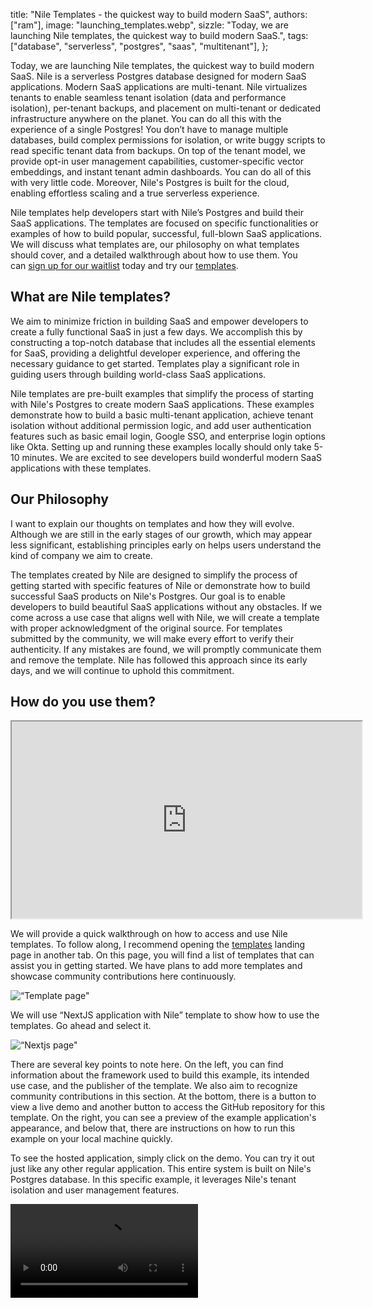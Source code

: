   title: "Nile Templates - the quickest way to build modern SaaS",
  authors: ["ram"],
  image: "launching_templates.webp",
  sizzle:
    "Today, we are launching Nile templates, the quickest way to build modern SaaS.",
  tags: ["database", "serverless", "postgres", "saas", "multitenant"],
};

Today, we are launching Nile templates, the quickest way to build modern SaaS. Nile is a serverless Postgres database designed for modern SaaS applications. Modern SaaS applications are multi-tenant. Nile virtualizes tenants to enable seamless tenant isolation (data and performance isolation), per-tenant backups, and placement on multi-tenant or dedicated infrastructure anywhere on the planet. You can do all this with the experience of a single Postgres! You don’t have to manage multiple databases, build complex permissions for isolation, or write buggy scripts to read specific tenant data from backups. On top of the tenant model, we provide opt-in user management capabilities, customer-specific vector embeddings, and instant tenant admin dashboards. You can do all of this with very little code. Moreover, Nile's Postgres is built for the cloud, enabling effortless scaling and a true serverless experience.

Nile templates help developers start with Nile’s Postgres and build their SaaS applications. The templates are focused on specific functionalities or examples of how to build popular, successful, full-blown SaaS applications. We will discuss what templates are, our philosophy on what templates should cover, and a detailed walkthrough about how to use them. You can [sign up for our waitlist](https://www.thenile.dev/) today and try our [templates](https://www.thenile.dev/templates).

## What are Nile templates?

We aim to minimize friction in building SaaS and empower developers to create a fully functional SaaS in just a few days. We accomplish this by constructing a top-notch database that includes all the essential elements for SaaS, providing a delightful developer experience, and offering the necessary guidance to get started. Templates play a significant role in guiding users through building world-class SaaS applications.

Nile templates are pre-built examples that simplify the process of starting with Nile's Postgres to create modern SaaS applications. These examples demonstrate how to build a basic multi-tenant application, achieve tenant isolation without additional permission logic, and add user authentication features such as basic email login, Google SSO, and enterprise login options like Okta. Setting up and running these examples locally should only take 5-10 minutes. We are excited to see developers build wonderful modern SaaS applications with these templates.

## Our Philosophy

I want to explain our thoughts on templates and how they will evolve. Although we are still in the early stages of our growth, which may appear less significant, establishing principles early on helps users understand the kind of company we aim to create.

The templates created by Nile are designed to simplify the process of getting started with specific features of Nile or demonstrate how to build successful SaaS products on Nile's Postgres. Our goal is to enable developers to build beautiful SaaS applications without any obstacles. If we come across a use case that aligns well with Nile, we will create a template with proper acknowledgment of the original source. For templates submitted by the community, we will make every effort to verify their authenticity. If any mistakes are found, we will promptly communicate them and remove the template. Nile has followed this approach since its early days, and we will continue to uphold this commitment.

## How do you use them?

<iframe
  width="560"
  height="315"
  src="https://www.youtube.com/embed/vgv5FV6cHYc?si=Cvb_QWEdff4SQdFR"
  title="YouTube video player"
  allow="accelerometer; autoplay; clipboard-write; encrypted-media; gyroscope; picture-in-picture; web-share"
  allowFullScreen
></iframe>

We will provide a quick walkthrough on how to access and use Nile templates. To follow along, I recommend opening the [templates](https://www.thenile.dev/templates) landing page in another tab. On this page, you will find a list of templates that can assist you in getting started. We have plans to add more templates and showcase community contributions here continuously.

![“Template page"](/blog/template_page.webp)

We will use “NextJS application with Nile” template to show how to use the templates. Go ahead and select it.

![“Nextjs page"](/blog/nextjs_page.webp)

There are several key points to note here. On the left, you can find information about the framework used to build this example, its intended use case, and the publisher of the template. We also aim to recognize community contributions in this section. At the bottom, there is a button to view a live demo and another button to access the GitHub repository for this template. On the right, you can see a preview of the example application's appearance, and below that, there are instructions on how to run this example on your local machine quickly.

To see the hosted application, simply click on the demo. You can try it out just like any other regular application. This entire system is built on Nile's Postgres database. In this specific example, it leverages Nile's tenant isolation and user management features.

<Video src="/blog/nextjs_demo.mp4" />

Once you have finished the demo and have decided to set up this example locally to start building something, you can go to the repository and clone it to your local machine.

![“Nextjs GitHub page"](/blog/nextjs_github_page.webp)

To get started, you can follow the instructions on the template page or the GitHub readme. All the templates can be run locally, and if you prefer, there are also Docker options available. Before proceeding with the instructions, don't forget to [request an invitation](https://www.thenile.dev/) to try out Nile.

<Video src="/blog/template_instructions.mp4" />

If you prefer a more guided approach, we also have a [video tutorial](https://www.youtube.com/@niledatabase/videos) for each template. These tutorials provide step-by-step instructions on how to use our templates and get started. After trying them out, we would appreciate your feedback on our [GitHub discussion forum](https://github.com/orgs/niledatabase/discussions) or our [Discord channel](https://discord.com/invite/8UuBB84tTy).

## Get Started!

The mission of Nile is to enable developers to accelerate the next billion modern SaaS applications. We would love to work with the community to build Nile to be a product that developers love. You can try out Nile by [signing up for our waitlist](https://www.thenile.dev/) today. We are onboarding new users every day. You can get started with one of our [templates and demos](https://www.thenile.dev/templates). We would love to have you try out Nile, give us feedback, and help us build something truly world-class. If you need help, you can reach us on our [GitHub discussion forum](https://github.com/orgs/niledatabase/discussions) or our [Discord community](https://discord.com/invite/8UuBB84tTy). Follow us on Twitter or Linkedin to get regular updates.
